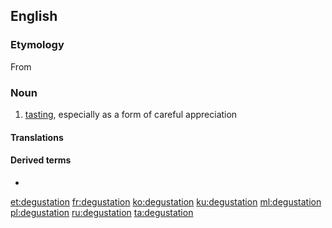 {{also|dégustation}}
==English==
{{wikipedia}}

===Etymology===
From {{etyl|fr|en}} {{m|fr|dégustation}}

===Noun===
{{en-noun}}

# [[tasting]], especially as a form of careful appreciation

====Translations====
{{trans-see|tasting}}

====Derived terms====
* {{l|en|degustation menu}}

[[et:degustation]]
[[fr:degustation]]
[[ko:degustation]]
[[ku:degustation]]
[[ml:degustation]]
[[pl:degustation]]
[[ru:degustation]]
[[ta:degustation]]